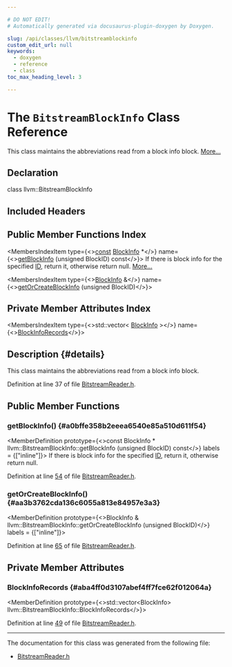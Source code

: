 ```yaml
---

# DO NOT EDIT!
# Automatically generated via docusaurus-plugin-doxygen by Doxygen.

slug: /api/classes/llvm/bitstreamblockinfo
custom_edit_url: null
keywords:
  - doxygen
  - reference
  - class
toc_max_heading_level: 3

---
```





# The `BitstreamBlockInfo` Class Reference

<DoxygenPage pluginConfig={pluginConfig}>

This class maintains the abbreviations read from a block info block. <a href="#details">More...</a>

## Declaration

<CodeBlock>class llvm::BitstreamBlockInfo</CodeBlock>

## Included Headers

<IncludesList>
<IncludesListItem
  filePath="llvm/Bitstream/BitstreamReader.h"
  permalink="/docs/api/files/include/include/llvm/include/llvm/bitstream/bitstreamreader-h"
  isLocal="true" />
</IncludesList>

## Public Member Functions Index

<MembersIndex>

<MembersIndexItem
  type={<><a href="/docs/api/files/lib/lib/target/lib/target/aarch64/aarch64promoteconstant-cpp/#a90f8350fecae261c25be85d38b451bff">const</a> <a href="/docs/api/structs/llvm/bitstreamblockinfo/blockinfo">BlockInfo</a> &#42;</>}
  name={<><a href="#a0bffe358b2eeea6540e85a510d611f54">getBlockInfo</a> (unsigned BlockID) const</>}>
If there is block info for the specified <a href="/docs/api/namespaces/llvm/callingconv/#abdf8cf606905c10634e831390981b0ed">ID</a>, return it, otherwise return null. <a href="#a0bffe358b2eeea6540e85a510d611f54">More...</a>
</MembersIndexItem>

<MembersIndexItem
  type={<><a href="/docs/api/structs/llvm/bitstreamblockinfo/blockinfo">BlockInfo</a> &amp;</>}
  name={<><a href="#aa3b3762cda136c6055a813e84957e3a3">getOrCreateBlockInfo</a> (unsigned BlockID)</>}>
</MembersIndexItem>

</MembersIndex>

## Private Member Attributes Index

<MembersIndex>

<MembersIndexItem
  type={<>std::vector&lt; <a href="/docs/api/structs/llvm/bitstreamblockinfo/blockinfo">BlockInfo</a> &gt;</>}
  name={<><a href="#aba4ff0d3107abef4ff7fce62f012064a">BlockInfoRecords</a></>}>
</MembersIndexItem>

</MembersIndex>

## Description {#details}

This class maintains the abbreviations read from a block info block.

Definition at line 37 of file <a href="/docs/api/files/include/include/llvm/include/llvm/bitstream/bitstreamreader-h">BitstreamReader.h</a>.

<SectionDefinition>

## Public Member Functions

### getBlockInfo() {#a0bffe358b2eeea6540e85a510d611f54}

<MemberDefinition
  prototype={<>const BlockInfo &#42; llvm::BitstreamBlockInfo::getBlockInfo (unsigned BlockID) const</>}
  labels = {["inline"]}>
If there is block info for the specified <a href="/docs/api/namespaces/llvm/callingconv/#abdf8cf606905c10634e831390981b0ed">ID</a>, return it, otherwise return null.

Definition at line <a href="/docs/api/files/include/include/llvm/include/llvm/bitstream/bitstreamreader-h/#l00054">54</a> of file <a href="/docs/api/files/include/include/llvm/include/llvm/bitstream/bitstreamreader-h">BitstreamReader.h</a>.
</MemberDefinition>

### getOrCreateBlockInfo() {#aa3b3762cda136c6055a813e84957e3a3}

<MemberDefinition
  prototype={<>BlockInfo &amp; llvm::BitstreamBlockInfo::getOrCreateBlockInfo (unsigned BlockID)</>}
  labels = {["inline"]}>

Definition at line <a href="/docs/api/files/include/include/llvm/include/llvm/bitstream/bitstreamreader-h/#l00065">65</a> of file <a href="/docs/api/files/include/include/llvm/include/llvm/bitstream/bitstreamreader-h">BitstreamReader.h</a>.
</MemberDefinition>

</SectionDefinition>

<SectionDefinition>

## Private Member Attributes

### BlockInfoRecords {#aba4ff0d3107abef4ff7fce62f012064a}

<MemberDefinition
  prototype={<>std::vector&lt;BlockInfo&gt; llvm::BitstreamBlockInfo::BlockInfoRecords</>}>

Definition at line <a href="/docs/api/files/include/include/llvm/include/llvm/bitstream/bitstreamreader-h/#l00049">49</a> of file <a href="/docs/api/files/include/include/llvm/include/llvm/bitstream/bitstreamreader-h">BitstreamReader.h</a>.
</MemberDefinition>

</SectionDefinition>

<hr/>

The documentation for this class was generated from the following file:

<ul>
<li><a href="/docs/api/files/include/include/llvm/include/llvm/bitstream/bitstreamreader-h">BitstreamReader.h</a></li>
</ul>

</DoxygenPage>
